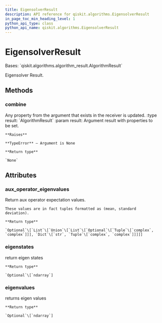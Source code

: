 ```yaml
---
title: EigensolverResult
description: API reference for qiskit.algorithms.EigensolverResult
in_page_toc_min_heading_level: 1
python_api_type: class
python_api_name: qiskit.algorithms.EigensolverResult
---
```


# EigensolverResult

<Class id="qiskit.algorithms.EigensolverResult" isDedicatedPage={true} github="https://github.com/qiskit/qiskit/tree/stable/0.21/qiskit/algorithms/eigen_solvers/eigen_solver.py" signature="EigensolverResult">
  Bases: `qiskit.algorithms.algorithm_result.AlgorithmResult`

  Eigensolver Result.

  ## Methods

  ### combine

  <Function id="qiskit.algorithms.EigensolverResult.combine" name="combine" signature="EigensolverResult.combine(result)">
    Any property from the argument that exists in the receiver is updated. :type result: `AlgorithmResult` :param result: Argument result with properties to be set.

    **Raises**

    **TypeError** – Argument is None

    **Return type**

    `None`
  </Function>

  ## Attributes

  ### aux\_operator\_eigenvalues

  <Attribute id="qiskit.algorithms.EigensolverResult.aux_operator_eigenvalues" name="aux_operator_eigenvalues">
    Return aux operator expectation values.

    These values are in fact tuples formatted as (mean, standard deviation).

    **Return type**

    `Optional`\[`List`\[`Union`\[`List`\[`Optional`\[`Tuple`\[`complex`, `complex`]]], `Dict`\[`str`, `Tuple`\[`complex`, `complex`]]]]]
  </Attribute>

  ### eigenstates

  <Attribute id="qiskit.algorithms.EigensolverResult.eigenstates" name="eigenstates">
    return eigen states

    **Return type**

    `Optional`\[`ndarray`]
  </Attribute>

  ### eigenvalues

  <Attribute id="qiskit.algorithms.EigensolverResult.eigenvalues" name="eigenvalues">
    returns eigen values

    **Return type**

    `Optional`\[`ndarray`]
  </Attribute>
</Class>

